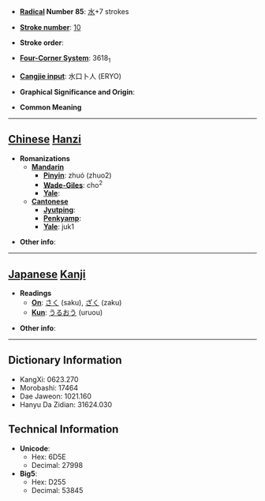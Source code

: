 * '''[[Wiktionary:Chinese radical index| Radical]] Number 85''': [[Wiktionary:Chinese radical index 水|水]]+7 strokes

* '''[[Wiktionary:Chinese total strokes index|Stroke number]]''': [[Wiktionary:Chinese total strokes index 10|10]]

* '''Stroke order''': 

* '''[[Wiktionary:Chinese four corner index|Four-Corner System]]''': 3618<sub>1</sub>

* '''[[Wiktionary:Chinese Cangjie index|Cangjie input]]''': 水口卜人 (ERYO)

* '''Graphical Significance and Origin''': 

* '''Common Meaning'''

----

== [[Chinese]] [[Hanzi]] ==

* '''Romanizations'''
** '''[[Mandarin]]'''
*** '''[[Pinyin]]''': zhuó (zhuo2)
*** '''[[Wade-Giles]]''': cho<sup>2</sup>
*** '''[[Yale]]''': 
** '''[[Cantonese]]'''
*** '''[[Jyutping]]''':
*** '''[[Penkyamp]]''': 
*** '''[[Yale]]''': juk1

* '''Other info''': 

----

== [[Japanese]] [[Kanji]] ==

* '''Readings'''
** '''[[On]]''': [[さく]] (saku), [[ざく]] (zaku)
** '''[[Kun]]''': [[うるおう]] (uruou)

* '''Other info''':  

----

== Dictionary Information ==

* KangXi: 0623.270
* Morobashi: 17464
* Dae Jaweon: 1021.160
* Hanyu Da Zidian: 31624.030

== Technical Information ==

* '''Unicode''':
** Hex: 6D5E
** Decimal: 27998
* '''Big5''':
** Hex: D255
** Decimal: 53845